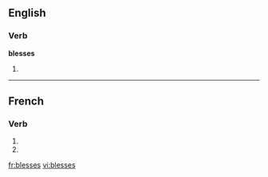 {{also|blessés}}
==English==

===Verb===
'''blesses'''

# {{third-person singular of|[[bless]]}}

----

==French==

===Verb===
{{fr-verb-form}}

# {{conjugation of|blesser||2|s|pres|ind|lang=fr}}
# {{conjugation of|blesser||2|s|pres|sub|lang=fr}}

[[fr:blesses]]
[[vi:blesses]]